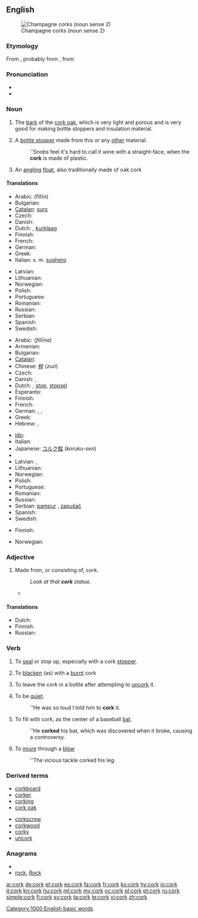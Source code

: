 {{wikipedia|Cork (material)}}
{{also|Cork}}
==English==
[[Image:ChampagneCorksLarge.jpg|thumb|Champagne corks (noun sense 2)]]

===Etymology===
From {{etyl|enm|en}} {{term|cork||lang=enm|oak bark", "cork}}, probably from {{etyl|ar|en}} {{term|كورك||sc=Arab|lang=ar|tr=kurk}}, from {{etyl|la|en}} {{term|quercus||lang=la|oak}}

===Pronunciation===
* {{audio|en-us-cork.ogg|Audio (US)}}
* {{rhymes|ɔː(r)k}}

===Noun===
{{en-noun|s|-}}

# {{uncountable}} The [[bark]] of the [[cork oak]], which is very light and porous and is very good for making bottle stoppers and insulation material.
# A [[bottle stopper]] made from this or any [[other]] material.
#: ''Snobs feel it's hard to call it wine with a straight-face, when the '''cork''' is made of plastic.
# An [[angling]] [[float]], also traditionally made of oak cork

====Translations====
{{trans-top|bark of the cork oak}}
* Arabic: {{Arab|[[فلين|فِلّين]]}} (fillīn) {{m}}
* Bulgarian: {{t|bg|корк|m}}
* [[Catalan]]: [[suro]] {{m}}
* Czech: {{t-|cs|korek|m}}
* Danish: {{t-|da|kork|c}}
* Dutch: {{t+|nl|kurk}}, [[kurklaag]]
* Finnish: {{t+|fi|korkki}}
* French: {{t+|fr|liège|m}}
* German: {{t+|de|Kork|m}}
* Greek: {{t+|el|φελλός|m|tr=fellós}}
* Italian: s. m. [[sughero]]
{{trans-mid}}
* Latvian: {{t|lv|korķis|m}}
* Lithuanian: {{t|lt|kamštis|m}}
* Norwegian: {{t|no|kork|m}}
* Polish: {{t+|pl|korek|m}}
* Portuguese: {{t+|pt|cortiça|f}}
* Romanian: {{t-|ro|plută}}
* Russian: {{t+|ru|пробка|f|tr=próbka}}
* Serbian: {{t-|sr|pluta|f}}
* Spanish: {{t-|es|corcho|m}}
* Swedish: {{t+|sv|kork|c}}
{{trans-bottom}}

{{trans-top|bottle stopper}}
* Arabic: {{Arab|[[فلينة|فِلّينة]]}} (''fillīna'') {{f}}
* Armenian: {{t-|hy|խցան|tr=xc’an}}
* Bulgarian: {{t|bg|корк|m}}
* [[Catalan]]: {{t-|ca|tap|m}}
* Chinese: [[椊]] (''zuó'')
* Czech: {{t-|cs|zátka|f}}
* Danish: {{t-|da|prop|c}}, {{t|da|korkprop|c}}
* Dutch: {{t+|nl|kurk}}, [[stop]], [[stopsel]] {{n}}
* Esperanto: {{t-|eo|korko|xs=Esperanto}}
* Finnish: {{t+|fi|korkki}}
* French: {{t+|fr|bouchon|m}}
* German: {{t+|de|Stöpsel|m}}, {{t+|de|Kork|m}}, {{t|de|Korken|m}}
* Greek: {{t+|el|φελλός|m|tr=fellós}}
* Hebrew: {{t+|he|שעם|tr=sha'am}}, {{t-|he|פקק|tr=p'kak}}
{{trans-mid}}
* [[Ido]]: {{t+|io|korko|xs=Ido}}
* Italian: {{t-|it|turacciolo|m}}
* Japanese: [[コルク栓]] (''koruku-sen'')
* {{trreq|Korean}}
* Latvian: {{t|lv| korķis|m}}, {{t|lv|aizbāznis|m}}
* Lithuanian: {{t|lt|kamštis|m}}
* Norwegian: {{t|no|kork|m}}
* Polish: {{t+|pl|korek|m}}
* Portuguese: {{t+|pt|rolha|f}}
* Romanian: {{t-|ro|dop|n}}
* Russian: {{t+|ru|пробка|f|tr=''próbka''}}
* Serbian: [[pampur]] {{m}}, [[zapušač]] {{m}}
* Spanish: {{t-|es|corcho|m}}
* Swedish: {{t+|sv|kork|c}}
{{trans-bottom}}

{{trans-top|angling float}}
* Finnish: {{t|fi|koho}}
{{trans-mid}}
* Norwegian: {{t|no|dupp|m}}
{{trans-bottom}}

===Adjective===
{{en-adj|-}}

# {{rfv-sense}} Made from, or consisting of, cork.
#: ''Look at that '''cork''' statue.''
#* {{quote-book|title=Fate's a fiddler|page=108|author=Edwin George Pinkham|year=1908|passage=I confess my confidence was shaken by these actions, though I knew well enough that his leg was no more '''cork''' than my own}}

====Translations====
* Dutch: {{t-|nl|kurken}}
* Finnish: {{t|fi|korkkinen}}
* Russian: {{t|ru|пробковый|tr=próbkovyj|sc=Cyrl}}

===Verb===
{{rft}}
{{en-verb}}

# {{transitive}} To [[seal]] or stop up, especially with a cork [[stopper]].
# {{transitive}} To [[blacken]] (as) with a [[burnt]] cork
# To leave the cork in a bottle after attempting to [[uncork]] it.
# {{slang}} To be [[quiet]].
#: ''He was so loud I told him to '''cork''' it.
# To fill with cork, as the center of a baseball [[bat]].
#: ''He '''corked''' his bat, which was discovered when it broke, causing a controversy.
# {{transitive|Australia}} To [[injure]] through a [[blow]]
#: ''The vicious tackle corked his leg.

===Derived terms===
{{top2}}
* [[corkboard]]
* [[corker]]
* [[corking]]
* [[cork oak]]
{{mid2}}
* [[corkscrew]]
* [[corkwood]]
* [[corky]]
* [[uncork]]
{{bottom}}

===Anagrams===
* {{alphagram|ckor}}
* [[rock#English|rock]], [[Rock#English|Rock]]

[[Category:1000 English basic words]]

[[ar:cork]]
[[de:cork]]
[[et:cork]]
[[es:cork]]
[[fa:cork]]
[[fr:cork]]
[[ko:cork]]
[[hy:cork]]
[[io:cork]]
[[it:cork]]
[[kn:cork]]
[[hu:cork]]
[[ml:cork]]
[[my:cork]]
[[oc:cork]]
[[pl:cork]]
[[pt:cork]]
[[ru:cork]]
[[simple:cork]]
[[fi:cork]]
[[sv:cork]]
[[ta:cork]]
[[te:cork]]
[[vi:cork]]
[[zh:cork]]